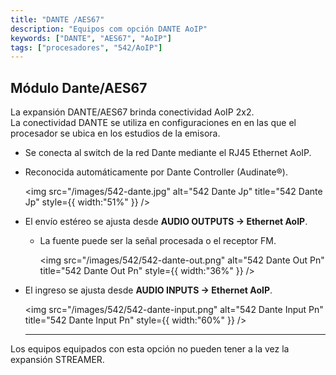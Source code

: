 ```yaml
---
title: "DANTE /AES67"
description: "Equipos com opción DANTE AoIP"
keywords: ["DANTE", "AES67", "AoIP"]
tags: ["procesadores", "542/AoIP"]
---
```


## Módulo Dante/AES67

La expansión DANTE/AES67 brinda conectividad AoIP 2x2.\
La conectividad DANTE se utiliza en configuraciones en en las que el procesador se ubica en los estudios de la emisora.

- Se conecta al switch de la red Dante mediante el RJ45 Ethernet AoIP.
- Reconocida automáticamente por Dante Controller (Audinate®).

  <img
    src="/images/542-dante.jpg"
    alt="542 Dante Jp"
    title="542 Dante Jp"
    style={{ width:"51%" }}
  />
- El envío estéreo se ajusta desde **AUDIO OUTPUTS → Ethernet AoIP**.
  - La fuente puede ser la señal procesada o el receptor FM.

    <img
      src="/images/542/542-dante-out.png"
      alt="542 Dante Out Pn"
      title="542 Dante Out Pn"
      style={{ width:"36%" }}
    />
- El ingreso se ajusta desde **AUDIO INPUTS → Ethernet AoIP**.

  <img
    src="/images/542/542-dante-input.png"
    alt="542 Dante Input Pn"
    title="542 Dante Input Pn"
    style={{ width:"60%" }}
  />
  
  ---
<Info>
  Los equipos equipados con esta opción no pueden tener a la vez la expansión STREAMER.
</Info>